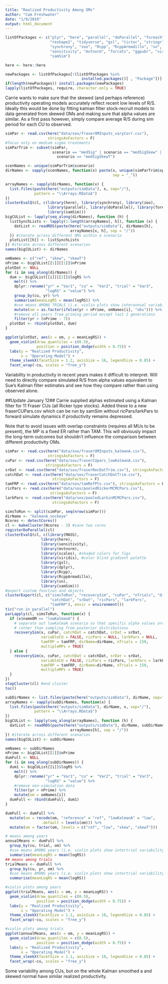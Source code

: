 ```yaml
---
title: "Realized Productivity Among OMs"
author: "Cam Freshwater"
date: "1/9/2019"
output: html_document
---
```


```r
listOfPackages <- c("plyr", "here", "parallel", "doParallel", "foreach", 
                    "reshape2", "tidyverse", "gsl", "tictoc", "stringr", 
                    "synchrony", "zoo", "Rcpp", "RcppArmadillo", "sn", 
                    "sensitivity", "mvtnorm", "forcats", "ggpubr", "viridis", 
                    "samSim")

here <- here::here

newPackages <- listOfPackages[!(listOfPackages %in% 
                                  installed.packages()[ , "Package"])]
if(length(newPackages)) install.packages(newPackages)
lapply(listOfPackages, require, character.only = TRUE)
```

Carrie wants to make sure that the skewed (and perhaps reference) productivity operating models accurately reflect recent low levels of R/S. Ideally this would  be done by fitting kalman filter stock-recruit models to data generated from skewed OMs and making sure that alpha values are similar. As a first pass however, simply compare average R/S during sim period for each CU to observed.

```r
simPar <- read.csv(here("data/sox/fraserOMInputs_varyCorr.csv"), 
                   stringsAsFactors = F)
#focus only on medium sigma treatments
simParTrim <- subset(simPar,
                     scenario == "medSig" | scenario == "medSigSkew" | 
                       scenario == "medSigSkewT")

scenNames <- unique(simParTrim$scenario)
dirNames <- sapply(scenNames, function(x) paste(x, unique(simParTrim$species),
                                                sep = "_"))

arrayNames <- sapply(dirNames, function(x) {
  list.files(paste(here("outputs/simData"), x, sep="/"), 
             pattern = "\\Arrays.RData$")
})
clusterEvalQ(cl, c(library(here), library(synchrony), library(zoo),
                   library(parallel), library(doParallel), library(foreach),
                   library(samSim)))
bigCUList <- lapply(seq_along(dirNames), function (h) {
  listSynchLists <- lapply(1:length(arrayNames[, h]), function (x) {
    datList <- readRDS(paste(here("outputs/simData"), dirNames[h],
                             arrayNames[x, h], sep = "/"))
  }) #iterate across different OMs within a scenario
  plotList[[h]] <- listSynchLists
}) #iterate across different scenarios
names(bigCUList) <- dirNames

```

```r
omNames <- c("ref", "skew", "skewT")
nPrime <- bigCUList[[1]][[1]]$nPrime
plotDat <- NULL
for (i in seq_along(dirNames)) {
  dum <- bigCUList[[i]][[2]]$logRS %>% 
    melt() %>% 
    dplyr::rename("yr" = "Var1", "cu" =  "Var2", "trial" = "Var3", 
                  "logRS" = "value") %>% 
    group_by(cu, yr) %>% 
    summarise(meanLogRS = mean(logRS)) %>% 
    #use means AMONG TRIALS (i.e. violin plots show interannual variability)
    mutate(om = as.factor(ifelse(yr > nPrime, omNames[i], "obs"))) %>% 
    #remove all years from priming period except last 2 generations
    filter(yr > (nPrime - 7))
  plotDat <- rbind(plotDat, dum)
}  

ggplot(plotDat, aes(x = om, y = meanLogRS)) +
  geom_violin(draw_quantiles = c(0.5), 
              position = position_dodge(width = 0.75)) +
  labs(y = "Realized Productivity",
       x = "Operating Model") +
  theme_sleekX(facetSize = 1.2, axisSize = 16, legendSize = 0.85) +
  facet_wrap(~cu, scales = "free_y")

```

Variability in productivity in recent years makes it difficult to interpret. Will need to directly compare simulated R/S from alpha values equivalent to Sue's Kalman filter estimates and see how they compare rather than using observed alone. 

##Update January 12##
Carrie supplied alphas estimated using a Kalman filter for 11 Fraser CUs (all Ricker type stocks). Added these to a new fraserCUPars.csv which can be run by samSim without ricPars/larkPars to forward simulate dynamics if productivity remains depressed.

Note that to avoid issues with overlap constraints (requires all MUs to be present), the MP is a fixed ER rather than TAM. This will obviously impact the long-term outcomes but shouldn't influence the comparison between different productivity OMs.

```r
simPar <- read.csv(here("data/sox/fraserOMInputs_kalmanA.csv"), 
                   stringsAsFactors = F)
cuPar <- read.csv(here("data/sox/fraserCUpars_lowKalmanA.csv"), 
                  stringsAsFactors = F)
srDat <- read.csv(here("data/sox/fraserRecDatTrim.csv"), stringsAsFactors = F)
catchDat <- read.csv(here("data/sox/fraserCatchDatTrim.csv"), 
                     stringsAsFactors = F)
tamFRP <- read.csv(here("data/sox/tamRefPts.csv"), stringsAsFactors = F)
ricPars <- read.csv(here("data/sox/pooledRickerMCMCPars.csv"), 
                    stringsAsFactors = F)
larkPars <- read.csv(here("data/sox/pooledLarkinMCMCPars.csv"), 
                     stringsAsFactors = F)

simsToRun <- split(simPar, seq(nrow(simPar)))
dirName <- "kalmanA_sockeye"
Ncores <- detectCores()
cl <- makeCluster(Ncores - 3) #save two cores
registerDoParallel(cl)
clusterEvalQ(cl, c(library(MASS),
                library(here),
                library(sensitivity),
                library(mvtnorm),
                library(scales), #shaded colors for figs
                library(viridis), #color blind gradient palette
                library(gsl), 
                library(dplyr),
                library(Rcpp),
                library(RcppArmadillo),
                library(sn),
                library(samSim)))
#export custom function and objects
clusterExport(cl, c("simsToRun", "recoverySim", "cuPar", "nTrials", "dirName",
                    "catchDat", "srDat", "ricPars", "larkPars", 
                    "tamFRP"), envir = environment()) 
tic("run in parallel")
parLapply(cl, simsToRun, function(x) {
  if (x$nameOM == "lowKalmanA") {
    # separate out lowKalmaA scenario so that specific alpha values are passed 
    # rather than sampling from posterior distributions
    recoverySim(x, cuPar, catchDat = catchDat, srDat = srDat, 
                variableCU = FALSE, ricPars = NULL, larkPars = NULL, 
                tamFRP = tamFRP, dirName=dirName, nTrials = 150,
                multipleMPs = TRUE)
  } else {
    recoverySim(x, cuPar, catchDat = catchDat, srDat = srDat, 
                variableCU = FALSE, ricPars = ricPars, larkPars = larkPars, 
                tamFRP = tamFRP, dirName=dirName, nTrials = 150,
                multipleMPs = TRUE)
  }
})
stopCluster(cl) #end cluster
toc()
```


```r
subDirNames <- list.files(paste(here("outputs/simData"), dirName, sep="/"))
arrayNames <- sapply(subDirNames, function(x) {
  list.files(paste(here("outputs/simData"), dirName, x, sep="/"), 
             pattern = "\\Arrays.RData$")
})
bigCUList <- lapply(seq_along(arrayNames), function (h) {
  datList <- readRDS(paste(here("outputs/simData"), dirName, subDirNames[h],
                             arrayNames[h], sep = "/"))
}) #iterate across different scenarios
names(bigCUList) <- subDirNames
```


```r
omNames <- subDirNames
nPrime <- bigCUList[[1]]$nPrime
dumFull <- NULL
for (i in seq_along(subDirNames)) {
  dum1 <- bigCUList[[i]]$logRS %>% 
    melt() %>% 
    dplyr::rename("yr" = "Var1", "cu" =  "Var2", "trial" = "Var3", 
                  "logRS" = "value") %>% 
    #remove non-simulation data
    filter(yr > nPrime) %>% 
    mutate(om = omNames[i])  
  dumFull <- rbind(dumFull, dum1)
}  

dumFull <- dumFull %>% 
  mutate(om = recode(om, "reference" = "ref", "lowKalmanA" = "low", 
                .default = levels(om))) %>% 
  mutate(om = factor(om, levels = c("ref", "low", "skew", "skewT")))

# means among years
annualMeans <- dumFull %>% 
  group_by(cu, trial, om) %>%
  #use means AMONG years (i.e. violin plots show intertrial variability)
  summarise(meanLogRS = mean(logRS))  
## means among trials
trialMeans <- dumFull %>% 
  group_by(cu, yr, om) %>%
  #use means AMONG years (i.e. violin plots show intertrial variability)
  summarise(meanLogRS = mean(logRS))

#violin plots among years
ggplot(trialMeans, aes(x = om, y = meanLogRS)) +
  geom_violin(draw_quantiles = c(0.5), 
              position = position_dodge(width = 0.75)) +
  labs(y = "Realized Productivity",
       x = "Operating Model") +
  theme_sleekX(facetSize = 1.1, axisSize = 10, legendSize = 0.85) +
  facet_wrap(~cu, scales = "free_y")

#violin plots among trials
ggplot(annualMeans, aes(x = om, y = meanLogRS)) +
  geom_violin(draw_quantiles = c(0.5), 
              position = position_dodge(width = 0.75)) +
  labs(y = "Realized Productivity",
       x = "Operating Model") +
  theme_sleekX(facetSize = 1.1, axisSize = 10, legendSize = 0.85) +
  facet_wrap(~cu, scales = "free_y")

```

Some variability among CUs, but on the whole Kalman smoothed a and skewed normal have similar realized productivity. 